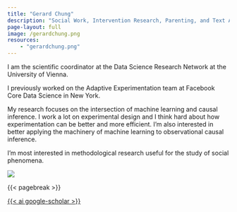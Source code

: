 ```yaml
---
title: "Gerard Chung"
description: "Social Work, Intervention Research, Parenting, and Text Analysis"
page-layout: full
image: /gerardchung.png
resources:
    - "gerardchung.png"
---
```


::: column-page-inset
::: column-page-inset-left
I am the scientific coordinator at the Data Science Research Network at the University of Vienna.

I previously worked on the Adaptive Experimentation team at Facebook Core Data Science in New York.

My research focuses on the intersection of machine learning and causal inference. I work a lot on experimental design and I think hard about how experimentation can be better and more efficient. I'm also interested in better applying the machinery of machine learning to observational causal inference.

I'm most interested in methodological research useful for the study of social phenomena.
:::

::: {.column-margin .column-container}
![](gerardchung.png){.rounded}
:::
:::

{{< pagebreak >}}

::: {.column-page-inset .text-center}
```{=html}
<a class="btn btn-outline-dark", href="https://twitter.com/GerardChung" target="_blank" rel="noopener noreferrer">
    <i class="bi bi-twitter" role='img' aria-label='Twitter'></i>
</a>

<a class="btn btn-outline-dark", href="https://github.com/gerardchung" target="_blank" rel="noopener noreferrer">
    <i class="bi bi-github" role='img' aria-label='Github'></i>
</a>

<a class="btn btn-outline-dark", href="https://www.linkedin.com/in/gerardchung/" target="_blank" rel="noopener noreferrer">
    <i class="bi bi-linkedin" role='img' aria-label='LinkedIn'></i>
</a>

<a class="btn btn-outline-dark", href="https://scholar.google.com/citations?user=9aeYOx8AAAAJ&hl=en&inst=3212728378801010220" target="_blank" rel="noopener noreferrer"> {{< ai google-scholar >}}
    <i class="ai ai-google-scholar" role='img' aria-label='Google Scholar'></i>
</a>

<a class="btn btn-outline-dark", href="mailto:gcsk1982@gmail.com" target="_blank" rel="noopener noreferrer">
    <i class="ai bi-envelope" role='img' aria-label='email'></i>
</a>
```
:::
